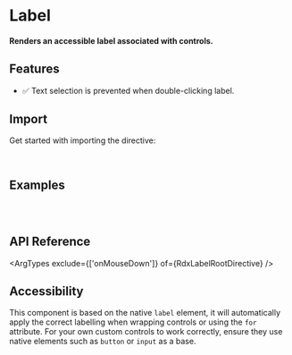 
<Meta title="Primitives/Label" />

# Label

#### Renders an accessible label associated with controls.

<Canvas sourceState="hidden" of={LabelDirectiveStories.Default} />

## Features

- ✅ Text selection is prevented when double-clicking label.

## Import

Get started with importing the directive:

```typescript
import { RdxLabelRootDirective } from '@radix-ng/primitives/label';
```

## Examples

```html
<label LabelRoot htmlFor="uniqId">First name</label>
<input class="Input" id="uniqId" type="text" />
```

## API Reference

<ArgTypes exclude={['onMouseDown']} of={RdxLabelRootDirective} />

## Accessibility

This component is based on the native `label` element, it will automatically apply the correct labelling
when wrapping controls or using the `for` attribute. For your own custom controls
to work correctly, ensure they use native elements such as `button` or `input` as a base.
